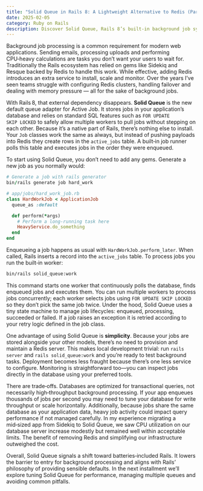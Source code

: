 ```yaml
---
title: "Solid Queue in Rails 8: A Lightweight Alternative to Redis (Part 1)"
date: 2025-02-05
category: Ruby on Rails
description: Discover Solid Queue, Rails 8’s built‑in background job system that runs on your database—no Redis required—and learn how it works under the hood.
---
```


Background job processing is a common requirement for modern web applications. Sending emails, processing uploads and performing CPU‑heavy calculations are tasks you don’t want your users to wait for. Traditionally the Rails ecosystem has relied on gems like Sidekiq and Resque backed by Redis to handle this work. While effective, adding Redis introduces an extra service to install, scale and monitor. Over the years I’ve seen teams struggle with configuring Redis clusters, handling failover and dealing with memory pressure — all for the sake of background jobs.

With Rails 8, that external dependency disappears. **Solid Queue** is the new default queue adapter for Active Job. It stores jobs in your application’s database and relies on standard SQL features such as `FOR UPDATE SKIP LOCKED` to safely allow multiple workers to pull jobs without stepping on each other. Because it’s a native part of Rails, there’s nothing else to install. Your `Job` classes work the same as always, but instead of pushing payloads into Redis they create rows in the `active_jobs` table. A built‑in job runner polls this table and executes jobs in the order they were enqueued.

To start using Solid Queue, you don’t need to add any gems. Generate a new job as you normally would:

```ruby showLineNumbers
# Generate a job with rails generator
bin/rails generate job hard_work

# app/jobs/hard_work_job.rb
class HardWorkJob < ApplicationJob
  queue_as :default

  def perform(*args)
    # Perform a long‑running task here
    HeavyService.do_something
  end
end
```

Enqueueing a job happens as usual with `HardWorkJob.perform_later`. When called, Rails inserts a record into the `active_jobs` table. To process jobs you run the built‑in worker:

```bash showLineNumbers
bin/rails solid_queue:work
```

This command starts one worker that continuously polls the database, finds enqueued jobs and executes them. You can run multiple workers to process jobs concurrently; each worker selects jobs using `FOR UPDATE SKIP LOCKED` so they don’t pick the same job twice. Under the hood, Solid Queue uses a tiny state machine to manage job lifecycles: enqueued, processing, succeeded or failed. If a job raises an exception it is retried according to your retry logic defined in the job class.

One advantage of using Solid Queue is **simplicity**. Because your jobs are stored alongside your other models, there’s no need to provision and maintain a Redis server. This makes local development trivial: run `rails server` and `rails solid_queue:work` and you’re ready to test background tasks. Deployment becomes less fraught because there’s one less service to configure. Monitoring is straightforward too—you can inspect jobs directly in the database using your preferred tools.

There are trade‑offs. Databases are optimized for transactional queries, not necessarily high‑throughput background processing. If your app enqueues thousands of jobs per second you may need to tune your database for write throughput or scale horizontally. Additionally, because jobs share the same database as your application data, heavy job activity could impact query performance if not managed carefully. In my experience migrating a mid‑sized app from Sidekiq to Solid Queue, we saw CPU utilization on our database server increase modestly but remained well within acceptable limits. The benefit of removing Redis and simplifying our infrastructure outweighed the cost.

Overall, Solid Queue signals a shift toward batteries‑included Rails. It lowers the barrier to entry for background processing and aligns with Rails’ philosophy of providing sensible defaults. In the next installment we’ll explore tuning Solid Queue for performance, managing multiple queues and avoiding common pitfalls.
